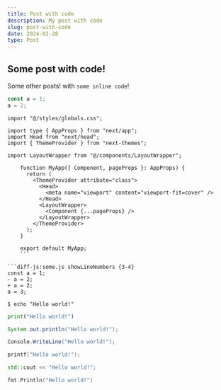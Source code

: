 ```yaml
---
title: Post with code
description: My post with code
slug: post-with-code
date: 2024-02-28
type: Post
---
```


## Some post with code!

Some other posts! with `some inline code`!

```js:some.js showLineNumbers
const a = 1;
a = 2;
```

```tsx:App.tsx showLineNumbers {5,15-17}
import "@/styles/globals.css";

import type { AppProps } from "next/app";
import Head from "next/head";
import { ThemeProvider } from "next-themes";

import LayoutWrapper from "@/components/LayoutWrapper";

    function MyApp({ Component, pageProps }: AppProps) {
      return (
        <ThemeProvider attribute="class">
          <Head>
            <meta name="viewport" content="viewport-fit=cover" />
          </Head>
          <LayoutWrapper>
            <Component {...pageProps} />
          </LayoutWrapper>
        </ThemeProvider>
      );
    }

    export default MyApp;
    ```

```diff-js:some.js showLineNumbers {3-4}
const a = 1;
- a = 2;
+ a = 2;
a = 3;
```

```shell:command
$ echo "Hello world!"
```

```python
print("Hello world!")
```

```java
System.out.println("Hello world!");
```

```csharp
Console.WriteLine("Hello world!");
```

```c
printf("Hello world!");
```

```cpp
std::cout << "Hello world!";
```

```go
fmt.Println("Hello world!")
```